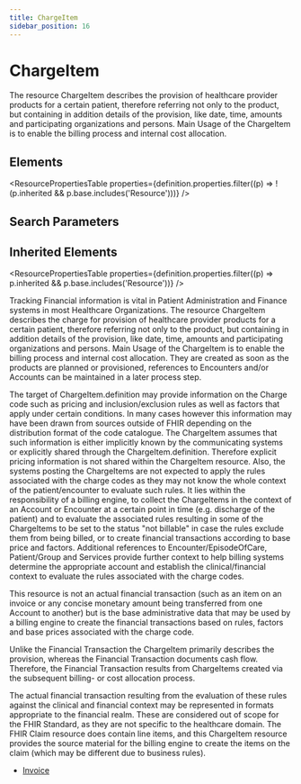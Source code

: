 ```yaml
---
title: ChargeItem
sidebar_position: 16
---
```



# ChargeItem

The resource <Link to="/docs/api/fhir/resources/chargeitem">ChargeItem</Link> describes the provision of healthcare provider products for a certain patient, therefore referring not only to the product, but containing in addition details of the provision, like date, time, amounts and participating organizations and persons. Main Usage of the <Link to="/docs/api/fhir/resources/chargeitem">ChargeItem</Link> is to enable the billing process and internal cost allocation.

<Tabs queryString="section">
  <TabItem value="schema" label="Schema" default>

## Elements

<ResourcePropertiesTable
  properties={definition.properties.filter((p) => !(p.inherited && p.base.includes('Resource')))}
/>

## Search Parameters

<SearchParamsTable searchParams={definition.searchParameters} />

## Inherited Elements

<ResourcePropertiesTable properties={definition.properties.filter((p) => p.inherited && p.base.includes('Resource'))} />

  </TabItem>
  <TabItem value="usage" label="Usage">
<div> <a name="scope"></a> <p> Tracking Financial information is vital in <Link to="/docs/api/fhir/resources/patient">Patient</Link> Administration and Finance systems in most Healthcare <Link to="/docs/api/fhir/resources/organization">Organizations</Link>. The resource <Link to="/docs/api/fhir/resources/chargeitem">ChargeItem</Link> describes the charge for provision of healthcare provider products for a certain patient,  therefore referring not only to the product, but containing in addition details of the provision,  like date, time, amounts and participating organizations and persons.  Main Usage of the <Link to="/docs/api/fhir/resources/chargeitem">ChargeItem</Link> is to enable the billing process and internal cost allocation.  They are created as soon as the products are planned or provisioned, references to <Link to="/docs/api/fhir/resources/encounter">Encounters</Link> and/or <Link to="/docs/api/fhir/resources/account">Accounts</Link> can be maintained in a later process step.  </p> <p> The target of <Link to="/docs/api/fhir/resources/chargeitem">ChargeItem</Link>.definition may provide information on the Charge code such as pricing and inclusion/exclusion rules as well as  factors that apply under certain conditions. In many cases however this information may have been drawn from sources outside of FHIR depending on the distribution format of the code catalogue. The <Link to="/docs/api/fhir/resources/chargeitem">ChargeItem</Link> assumes that such information is either implicitly known by the communicating systems or explicitly shared through the <Link to="/docs/api/fhir/resources/chargeitem">ChargeItem</Link>.definition.  Therefore explicit pricing information is not shared within the <Link to="/docs/api/fhir/resources/chargeitem">ChargeItem</Link> resource.  Also, the systems posting the <Link to="/docs/api/fhir/resources/chargeitem">ChargeItems</Link> are not expected to apply the rules associated with the charge codes as they may  not know the whole context of the patient/encounter to evaluate such rules. It lies within the responsibility of a billing engine, to collect the <Link to="/docs/api/fhir/resources/chargeitem">ChargeItems</Link> in the context of an <Link to="/docs/api/fhir/resources/account">Account</Link> or <Link to="/docs/api/fhir/resources/encounter">Encounter</Link> at a certain point in time  (e.g. discharge of the patient) and to evaluate the associated rules resulting in some of the <Link to="/docs/api/fhir/resources/chargeitem">ChargeItems</Link> to be set to the status "not billable"  in case the rules exclude them from being billed, or to create financial transactions according to base price and factors.  Additional references to <Link to="/docs/api/fhir/resources/encounter">Encounter</Link>/EpisodeOfCare, <Link to="/docs/api/fhir/resources/patient">Patient</Link>/Group and  Services provide further context to help billing systems determine the appropriate account and establish the clinical/financial context  to evaluate the rules associated with the charge codes. </p> </div>
  </TabItem>
  <TabItem value="relationships" label="Relationships">
<div> <p> This resource is not an actual financial transaction (such as an item on an invoice or any concise monetary amount being transferred from one <Link to="/docs/api/fhir/resources/account">Account</Link> to another)  but is the base administrative data that may be used by  a billing engine to create the financial transactions based on rules, factors and base prices associated with the charge code.</p> <p> Unlike the Financial Transaction the <Link to="/docs/api/fhir/resources/chargeitem">ChargeItem</Link> primarily describes the provision, whereas the Financial Transaction documents cash flow.  Therefore, the Financial Transaction results from <Link to="/docs/api/fhir/resources/chargeitem">ChargeItems</Link> created via the subsequent billing- or cost allocation process. </p> <p> The actual financial transaction resulting from the evaluation of these rules against the clinical and financial context may be  represented in formats appropriate to the financial realm. These are considered out of scope for the FHIR Standard, as they are not specific to the healthcare domain. The FHIR <Link to="/docs/api/fhir/resources/claim">Claim</Link> resource does contain line items, and this <Link to="/docs/api/fhir/resources/chargeitem">ChargeItem</Link> resource provides the source material  for the billing engine to create the items on the claim (which may be different due to business rules). </p> </div>
  </TabItem>

  <TabItem value="referencedBy" label="Referenced By">
<ul><li><a href="/docs/api/fhir/resources/invoice">Invoice</a></li></ul>
  </TabItem>
</Tabs>
